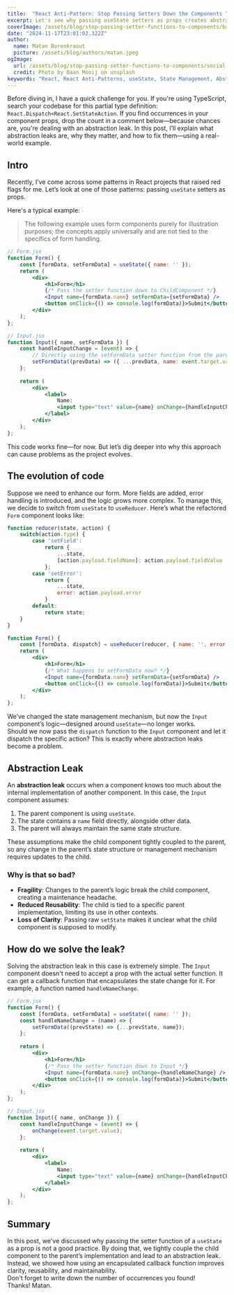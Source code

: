 ```yaml
---
title:  "React Anti-Pattern: Stop Passing Setters Down the Components Tree"
excerpt: Let's see why passing useState setters as props creates abstraction leaks and tightly couples child components to parent implementations.
coverImage: /assets/blog/stop-passing-setter-functions-to-components/banner.webp
date: "2024-11-17T23:01:02.322Z"
author:
  name: Matan Borenkraout
  picture: /assets/blog/authors/matan.jpeg
ogImage:
  url: /assets/blog/stop-passing-setter-functions-to-components/social.png
  credit: Photo by Daan Mooij on unsplash
keywords: "React, React Anti-Patterns, useState, State Management, Abstraction Leak, React Setters, Component Props, Clean Code, Reusability, React Best Practices"
---
```

Before diving in, I have a quick challenge for you. If you're using TypeScript, search your codebase for this partial type definition: `React.Dispatch<React.SetStateAction`. If you find occurrences in your component props, drop the count in a comment below—because chances are, you're dealing with an abstraction leak.
In this post, I’ll explain what abstraction leaks are, why they matter, and how to fix them—using a real-world example.
## Intro
Recently, I’ve come across some patterns in React projects that raised red flags for me. Let’s look at one of those patterns: passing `useState` setters as props.

Here's a typical example:
> The following example uses form components purely for illustration purposes; the concepts apply universally and are not tied to the specifics of form handling.

```jsx
// Form.jsx 
function Form() { 
	const [formData, setFormData] = useState({ name: '' }); 
	return (
		<div>
			<h1>Form</h1> 
			{/* Pass the setter function down to ChildComponent */}
			<Input name={formData.name} setFormData={setFormData} />
			<button onClick={() => console.log(formData)}>Submit</button> 
		</div> 
	); 
};

// Input.jsx
function Input({ name, setFormData }) { 
	const handleInputChange = (event) => { 
		// Directly using the setFormData setter function from the parent
		setFormData((prevData) => ({ ...prevData, name: event.target.value })); 
	}; 
	
	return ( 
		<div>
			<label> 
				Name: 
				<input type="text" value={name} onChange={handleInputChange} /> 
			</label>
		</div> 
	); 
};
```
This code works fine—for now. But let’s dig deeper into why this approach can cause problems as the project evolves.

## The evolution of code
Suppose we need to enhance our form. More fields are added, error handling is introduced, and the logic grows more complex. To manage this, we decide to switch from `useState` to `useReducer`.
Here’s what the refactored `Form` component looks like:
```jsx
function reducer(state, action) { 
	switch(action.type) {
		case 'setField': 
			return { 
				...state, 
				[action.payload.fieldName]: action.payload.fieldValue 
			};
		case 'setError':
			return {
				...state,
				error: action.payload.error
			}
		default:
			return state;
	}
}

function Form() {  
	const [formData, dispatch] = useReducer(reducer, { name: '', error: null });
	return (
		<div>
			<h1>Form</h1> 
			{/* What happens to setFormData now? */}
			<Input name={formData.name} setFormData={setFormData} />
			<button onClick={() => console.log(formData)}>Submit</button> 
		</div> 
	); 
};
```
We’ve changed the state management mechanism, but now the `Input` component’s logic—designed around `useState`—no longer works.  
Should we now pass the `dispatch` function to the `Input` component and let it dispatch the specific action? This is exactly where abstraction leaks become a problem.

## Abstraction Leak
An **abstraction leak** occurs when a component knows too much about the internal implementation of another component. In this case, the `Input` component assumes:

1. The parent component is using `useState`.
2. The state contains a `name` field directly, alongside other data.
3. The parent will always maintain the same state structure.

These assumptions make the child component tightly coupled to the parent, so any change in the parent’s state structure or management mechanism requires updates to the child.

### Why is that so bad?
- **Fragility**: Changes to the parent’s logic break the child component, creating a maintenance headache.
- **Reduced Reusability**: The child is tied to a specific parent implementation, limiting its use in other contexts.
- **Loss of Clarity**: Passing raw `setState` makes it unclear what the child component is supposed to modify.

## How do we solve the leak?
Solving the abstraction leak in this case is extremely simple. The `Input` component doesn't need to accept a prop with the actual setter function. It can get a callback function that encapsulates the state change for it. For example, a function named `handleNameChange`.

```jsx
// Form.jsx 
function Form() { 
	const [formData, setFormData] = useState({ name: '' }); 
	const handleNameChange = (name) => { 
		setFormData((prevState) => {...prevState, name});
	};
	
	return (
		<div>
			<h1>Form</h1> 
			{/* Pass the setter function down to Input */}
			<Input name={formData.name} onChange={handleNameChange} />
			<button onClick={() => console.log(formData)}>Submit</button> 
		</div> 
	); 
};

// Input.jsx 
function Input({ name, onChange }) { 
	const handleInputChange = (event) => { 
		onChange(event.target.value);
	}; 
	
	return ( 
		<div>
			<label> 
				Name: 
				<input type="text" value={name} onChange={handleInputChange} /> 
			</label>
		</div> 
	); 
};
```

## Summary
In this post, we've discussed why passing the setter function of a `useState` as a prop is not a good practice. By doing that, we tightly couple the child component to the parent’s implementation and lead to an abstraction leak. Instead, we showed how using an encapsulated callback function improves clarity, reusability, and maintainability.  
Don't forget to write down the number of occurrences you found!  
Thanks!
Matan.